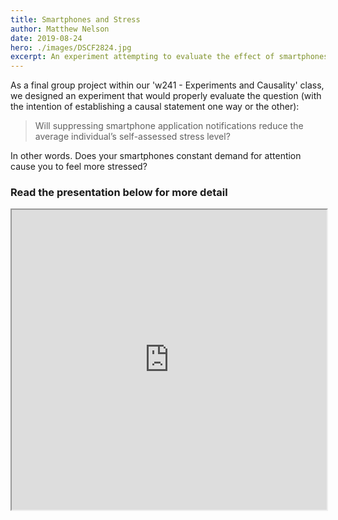 ```yaml
---
title: Smartphones and Stress
author: Matthew Nelson
date: 2019-08-24
hero: ./images/DSCF2824.jpg
excerpt: An experiment attempting to evaluate the effect of smartphones on self-declared stress levels.
---
```



As a final group project within our 'w241 - Experiments and Causality' class, we designed an experiment that would properly evaluate the question (with the intention of establishing a causal statement one way or the other):

> Will suppressing smartphone application notifications reduce the average individual’s self-assessed stress level?

In other words. Does your smartphones constant demand for attention cause you to feel more stressed?

<h3> Read the presentation below for more detail </h3>

<div className="Image__Medium">
<iframe src="https://drive.google.com/file/d/1PGlCWQc4x5cG1SNbQeb9Ail7_jx_ezbL/preview" width="100%" height="480"></iframe>
</div>
